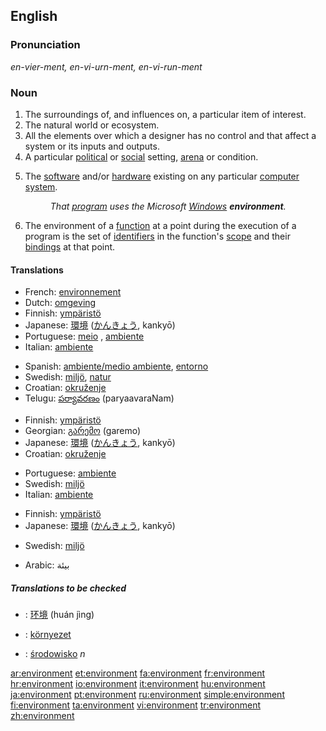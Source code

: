 {{see|Environment}}
{{wikipediadab}}
==English==

===Pronunciation===
''en-vier-ment, en-vi-urn-ment, en-vi-run-ment''

===Noun===
{{en-noun}}

# The surroundings of, and influences on, a particular item of interest.
# The natural world or ecosystem.
# All the elements over which a designer has no control and that affect a system or its inputs and outputs.
# A particular [[political]] or [[social]] setting, [[arena]] or condition.
# {{cattag|computing}} The [[software]] and/or [[hardware]] existing on any particular [[computer]] [[system]].
#:''That [[program]] uses the Microsoft [[Windows]] '''environment'''.''
# {{complang}} The environment of a [[function]] at a point during the execution of a program is the set of [[identifiers]] in the function's [[scope]] and their [[bindings]] at that point.

====Translations====
{{trans-top|area around something}}
*French: [[environnement]]
*Dutch: [[omgeving]] {{c}}
*Finnish: [[ympäristö]]
*Japanese: [[環境]] ([[かんきょう]], kankyō)
*Portuguese: [[meio]] {{m}}, [[ambiente]] {{m}}
*Italian: [[ambiente]] {{m}}
{{trans-mid}}
*Spanish: [[ambiente/medio ambiente]], [[entorno]]
*Swedish: [[miljö]], [[natur]]
*Croatian: [[okruženje]]
*Telugu: [[పర్యావరణం]] (paryaavaraNam)
{{trans-bottom}}

{{trans-top|political or social setting, arena or condition}}
*Finnish: [[ympäristö]]
*Georgian: [[გარემო]] (garemo)
*Japanese: [[環境]] ([[かんきょう]], kankyō)
*Croatian: [[okruženje]]
{{trans-mid}}
*Portuguese: [[ambiente]] {{m}}
*Swedish: [[miljö]]
*Italian: [[ambiente]] {{m}}
{{trans-bottom}}

{{trans-top|software or hardware on a computer}}
*Finnish: [[ympäristö]]
*Japanese: [[環境]] ([[かんきょう]], kankyō)
{{trans-mid}}
*Swedish: [[miljö]]
{{trans-bottom}}

*Arabic: بيئة

=====Translations to be checked=====
<!--Remove this section once all of the translations below have been moved into the tables above.-->
{{checktrans}}
*{{ttbc|Chinese}}: [[环境]] (huán jìng)
*{{ttbc|Hungarian}}: [[környezet]]
*{{ttbc|Polish}}: [[środowisko]] ''n''

[[ar:environment]]
[[et:environment]]
[[fa:environment]]
[[fr:environment]]
[[hr:environment]]
[[io:environment]]
[[it:environment]]
[[hu:environment]]
[[ja:environment]]
[[pt:environment]]
[[ru:environment]]
[[simple:environment]]
[[fi:environment]]
[[ta:environment]]
[[vi:environment]]
[[tr:environment]]
[[zh:environment]]